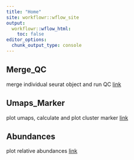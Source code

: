 ```yaml
---
title: "Home"
site: workflowr::wflow_site
output:
  workflowr::wflow_html:
    toc: false
editor_options:
  chunk_output_type: console
---
```


## Merge_QC
merge individual seurat object and run QC
[link](CUP_merge_QC.html)

## Umaps_Marker
plot umaps, calculate and plot cluster marker
[link](CUP_Umaps_Marker.html)

## Abundances
plot relative abundances
[link](CUP_Abundances.html)

